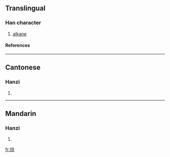 ==Translingual==
===Han character===
{{Han char|rn=86|rad=火|as=07|sn=11|four=9381<sub>1</sub>|canj=火十一山 (FJMU)}}
# [[alkane]]
====References====
{{Han ref|kx=0671.190|dkj=19047|hdz=32206.010|uh=70F7|ud=28919|bh=D64A|bd=54858}}

----
==Cantonese==
===Hanzi===
{{yue-hanzi|jyut=|y=yun4}}
# {{defn|Cantonese}}

----
==Mandarin==
===Hanzi===
{{cmn-hanzi|pin=[[wán]] ([[wan2]])|wg=wan<sup>2</sup>}}
# {{defn|Mandarin}}

[[fr:烷]]